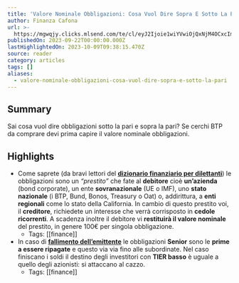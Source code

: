 ```yaml
---
title: 'Valore Nominale Obbligazioni: Cosa Vuol Dire Sopra E Sotto La Pari'
author: Finanza Cafona
url: >-
  https://mgwqjy.clicks.mlsend.com/te/cl/eyJ2Ijoie1wiYVwiOjQxNjM4OCxcImxcIjo5OTk5Mjg0MTg2Njk3MTExNyxcInJcIjo5OTk5Mjg0MzQwMzEzNDA2Mn0iLCJzIjoiMTg5YjRmYmNhNmYxMmJkNyJ9
publishedOn: 2023-09-22T00:00:00.000Z
lastHighlightedOn: 2023-10-09T09:38:15.470Z
source: reader
category: articles
tags: []
aliases:
  - valore-nominale-obbligazioni-cosa-vuol-dire-sopra-e-sotto-la-pari
---
```

## Summary

Sai cosa vuol dire obbligazioni sotto la pari e sopra la pari? Se cerchi BTP da comprare devi prima capire il valore nominale obbligazioni.

## Highlights
- Come saprete (da bravi lettori del **[dizionario finanziario per dilettanti](https://finanzacafona.it/2022/04/dizionario-finanziario-per-investitori-dilettanti.html#obbligazione_o_bond)**) le obbligazioni sono un *“prestito”* che fate al **debitore** cioè **un’azienda** (bond corporate), un ente **sovranazionale** (UE o IMF), uno **stato nazionale** (i BTP, Bund, Bonos, Treasury o Oat) o, addirittura, a **enti regionali** come lo stato della California.
  In cambio di questo prestito voi, il **creditore**, richiedete un interesse che verrà corrisposto in **cedole ricorrenti**. A scadenza inoltre il debitore vi **restituirà il valore nominale** del prestito, in genere 100€ per singola obbligazione.
    - Tags: [[finance]] 
- In caso di **[fallimento dell’emittente](https://finanzacafona.it/2020/12/fallimento-banca-cosa-succede.html)** le obbligazioni **Senior** sono le **prime a essere ripagate** e questo via via fino alle subordinate. Nel caso finiscano i soldi il destino degli investitori con **TIER basso** è uguale a quello degli azionisti: si attaccano al cazzo.
    - Tags: [[finance]]
